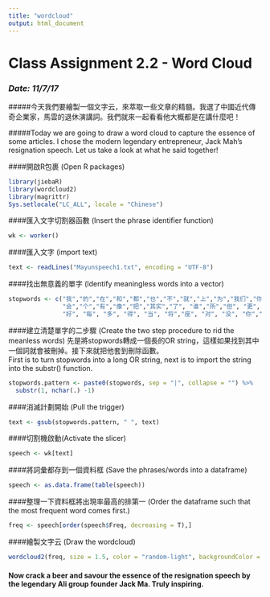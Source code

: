 ```yaml
---
title: "wordcloud"
output: html_document
---
```

# Class Assignment 2.2 - Word Cloud
### _Date: 11/7/17_  

#####今天我們要繪製一個文字云，來萃取一些文章的精髓。我選了中國近代傳奇企業家，馬雲的退休演講詞。我們就來一起看看他大概都是在講什麼吧！

#####Today we are going to draw a word cloud to capture the essence of some articles. I chose the modern legendary entrepreneur, Jack Mah's resignation speech. Let us take a look at what he said together!


####開啟R包裹 (Open R packages)
```r
library(jiebaR)
library(wordcloud2)
library(magrittr)
Sys.setlocale("LC_ALL", locale = "Chinese")
```
####匯入文字切割器函數 (Insert the phrase identifier function)
```r
wk <- worker()
```
####匯入文字 (import text)
```r
text <- readLines("Mayunspeech1.txt", encoding = "UTF-8")
```
####找出無意義的單字 (Identify meaningless words into a vector)
```r
stopwords <- c("我","的","在","和","都","也","不","就","上","为","我们","你们","他们","这","从","是",
               "会","个","有","像","把","其实","了", "谁","所","但", "更", "很","什么", "一","因", "让",
               "好", "每", "多", "得", "当", "将","座", "对", "没", "你","到")
```
####建立清楚單字的二步驟 (Create the two step procedure to rid the meanless words)
先是將stopwords轉成一個長的OR string，這樣如果找到其中一個詞就會被刪掉。接下來就把他套到刪除函數。  
First is to turn stopwords into a long OR string, next is to import the string into the substr() function.
```r
stopwords.pattern <- paste0(stopwords, sep = "|", collapse = "") %>%
  substr(1, nchar(.) -1)
```
####消滅計劃開始 (Pull the trigger)
```r
text <- gsub(stopwords.pattern, " ", text)
```
####切割機啟動(Activate the slicer)
```r
speech <- wk[text]
```
####將詞彙都存到一個資料框 (Save the phrases/words into a dataframe)
```r
speech <- as.data.frame(table(speech))
```
####整理一下資料框將出現率最高的排第一 (Order the dataframe such that the most frequent word comes first.)
```r
freq <- speech[order(speech$Freq, decreasing = T),]
```
####繪製文字云 (Draw the wordcloud)
```r
wordcloud2(freq, size = 1.5, color = "random-light", backgroundColor = "grey")
```

#### Now crack a beer and savour the essence of the resignation speech by the legendary Ali group founder Jack Ma. Truly inspiring.
